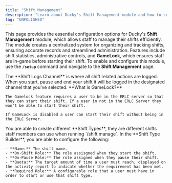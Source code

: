 ```yaml
---
title: "Shift Management"
description: "Learn about Ducky's Shift Management module and how to configure it."
tag: "UNPOLISHED"
---
```


This page provides the essential configuration options for Ducky's **Shift Management** module, which allows staff to manage their shifts efficiently. The module creates a centralized system for organizing and tracking shifts, ensuring accurate records and streamlined administration. Features include shift statistics, administrative controls, and **GameLock**, which ensures staff are in-game before starting their shift. To enable and configure this module, use the **`/setup`** command and navigate to the **Shift Management** page.

<Steps>
  <Step title="Shift Logs Channel" titleSize="h2">
    The **Shift Logs Channel** is where all shift related actions are logged. When you start, pause and end your shift it will be logged in the designated channel that you've selected.
  </Step>
  <Step title="GameLock Enabled" titleSize="h2">
    **What is GameLock?**

    The Gamelock feature requires a user to be in the ERLC server so that they can start their shift. If a user in not in the ERLC Server they won't be able to start their shift.

    If GameLock is disabled a user can start their shift without being in the ERLC Server.
  </Step>
  <Step title="Shift Types" titleSize="h2">
    You are able to create different **Shift Types**, they are different shifts staff members can use when running `/shift manage`. In the **Shift Type Builder**, you are able to configure the following:

    - **Name:** The shift name.
    - **On-Shift Role:** The role assisgned when they start the shift.
    - **On-Pause Role:** The role assigned when they pause their shift.
    - **Quota:** The target amount of time a user must reach, displayed on the activity report to indicate whether the requirement has been met.
    - **Required Role:** A configurable role that a user must have in order to start or use that shift type.
  </Step>
</Steps>